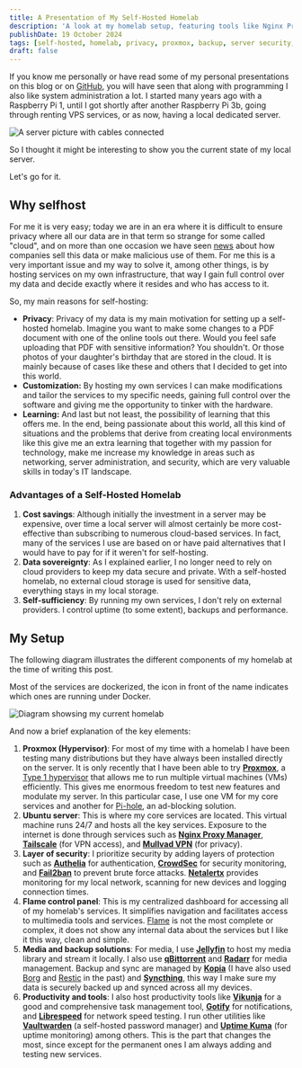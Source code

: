 ```yaml
---
title: A Presentation of My Self-Hosted Homelab
description: 'A look at my homelab setup, featuring tools like Nginx Proxy Manager, Jellyfin, and Vaultwarden, all designed for security and privacy'
publishDate: 19 October 2024
tags: [self-hosted, homelab, privacy, proxmox, backup, server security, home network, personal cloud, virtualization, server management]
draft: false
---
```



If you know me personally or have read some of my personal presentations on this blog or on [GitHub](https://github.com/bermudev), you will have seen that along with programming I also like system administration a lot. I started many years ago with a Raspberry Pi 1, until I got shortly after another Raspberry Pi 3b, going through renting VPS services, or as now, having a local dedicated server. 

<div className="flex justify-center">
	<Image src={server} alt="A server picture with cables connected" />
</div>

So I thought it might be interesting to show you the current state of my local server. 

Let's go for it.

## Why selfhost

For me it is very easy; today we are in an era where it is difficult to ensure privacy where all our data are in that term so strange for some called "cloud", and on more than one occasion we have seen [news](https://en.wikipedia.org/wiki/Facebook%E2%80%93Cambridge_Analytica_data_scandal) about how companies sell this data or make malicious use of them. For me this is a very important issue and my way to solve it, among other things, is by hosting services on my own infrastructure, that way I gain full control over my data and decide exactly where it resides and who has access to it.

So, my main reasons for self-hosting:
- **Privacy**: Privacy of my data is my main motivation for setting up a self-hosted homelab. Imagine you want to make some changes to a PDF document with one of the online tools out there. Would you feel safe uploading that PDF with sensitive information? You shouldn't. Or those photos of your daughter's birthday that are stored in the cloud. It is mainly because of cases like these and others that I decided to get into this world.
- **Customization:** By hosting my own services I can make modifications and tailor the services to my specific needs, gaining full control over the software and giving me the opportunity to tinker with the hardware.
- **Learning:** And last but not least, the possibility of learning that this offers me. In the end, being passionate about this world, all this kind of situations and the problems that derive from creating local environments like this give me an extra learning that together with my passion for technology, make me increase my knowledge in areas such as networking, server administration, and security, which are very valuable skills in today's IT landscape.

### Advantages of a Self-Hosted Homelab

1. **Cost savings**: Although initially the investment in a server may be expensive, over time a local server will almost certainly be more cost-effective than subscribing to numerous cloud-based services. In fact, many of the services I use are based on or have paid alternatives that I would have to pay for if it weren't for self-hosting. 
2. **Data sovereignty**: As I explained earlier, I no longer need to rely on cloud providers to keep my data secure and private. With a self-hosted homelab, no external cloud storage is used for sensitive data, everything stays in my local storage.
3. **Self-sufficiency**: By running my own services, I don't rely on external providers. I control uptime (to some extent), backups and performance.

## My Setup

The following diagram illustrates the different components of my homelab at the time of writing this post. 

Most of the services are dockerized, the icon in front of the name indicates which ones are running under Docker.

<div className="flex justify-center">
	<Image src={diagram} alt="Diagram showsing my current homelab" />
</div>

And now a brief explanation of the key elements:

1. **Proxmox (Hypervisor)**: For most of my time with a homelab I have been testing many distributions but they have always been installed directly on the server. It is only recently that I have been able to try **[Proxmox](https://www.proxmox.com/)**, a [Type 1 hypervisor](https://aws.amazon.com/compare/the-difference-between-type-1-and-type-2-hypervisors) that allows me to run multiple virtual machines (VMs) efficiently. This gives me enormous freedom to test new features and modulate my server. In this particular case, I use one VM for my core services and another for [Pi-hole](https://pi-hole.net/), an ad-blocking solution.
2. **Ubuntu server**: This is where my core services are located. This virtual machine runs 24/7 and hosts all the key services. Exposure to the internet is done through services such as **[Nginx Proxy Manager](https://nginxproxymanager.com/)**, **[Tailscale](https://tailscale.com/)** (for VPN access), and **[Mullvad VPN](https://mullvad.net/)** (for privacy).
3. **Layer of security**: I prioritize security by adding layers of protection such as **[Authelia](https://www.authelia.com/)** for authentication, **[CrowdSec](https://www.crowdsec.net/)** for security monitoring, and **[Fail2ban](https://github.com/fail2ban/fail2ban)** to prevent brute force attacks. **[Netalertx](https://netalertx.com/)** provides monitoring for my local network, scanning for new devices and logging connection times.
4. **Flame control panel**: This is my centralized dashboard for accessing all of my homelab's services. It simplifies navigation and facilitates access to multimedia tools and services. [Flame](https://github.com/pawelmalak/flame) is not the most complete or complex, it does not show any internal data about the services but I like it this way, clean and simple.
5. **Media and backup solutions**: For media, I use **[Jellyfin](https://jellyfin.org/)** to host my media library and stream it locally. I also use **[qBittorrent](https://www.qbittorrent.org/)** and **[Radarr](https://radarr.video/)** for media management. Backup and sync are managed by **[Kopia](https://kopia.io/)** (I have also used [Borg](https://www.borgbackup.org/) and [Restic](https://restic.net/) in the past) and **[Syncthing](https://syncthing.net/)**, this way I make sure my data is securely backed up and synced across all my devices.
6. **Productivity and tools**: I also host productivity tools like **[Vikunja](https://vikunja.io/)** for a good and comprehensive task management tool, **[Gotify](https://gotify.net/)** for notifications, and **[Librespeed](https://librespeed.org/)** for network speed testing. I run other utilities like **[Vaultwarden](https://github.com/dani-garcia/vaultwarden)** (a self-hosted password manager) and **[Uptime Kuma](https://uptime.kuma.pet/)** (for uptime monitoring) among others. This is the part that changes the most, since except for the permanent ones I am always adding and testing new services.